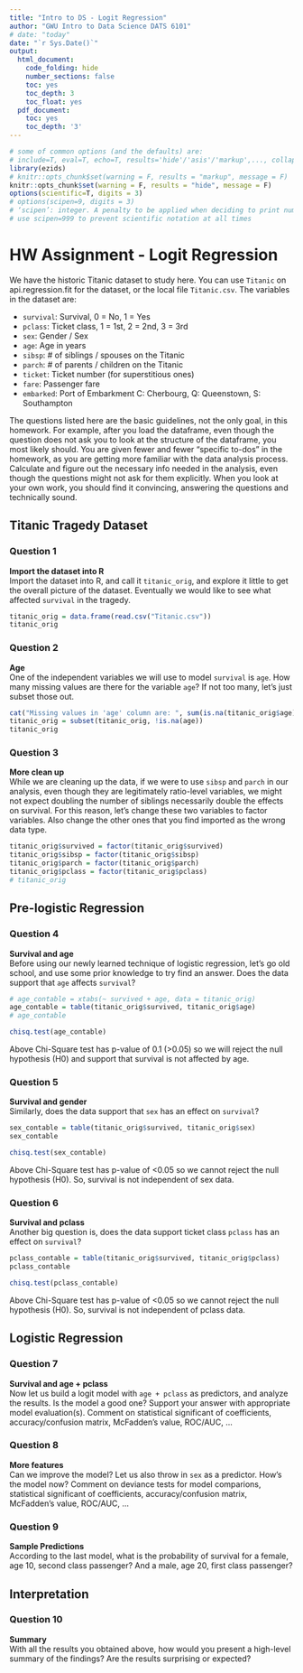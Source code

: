 ```yaml
---
title: "Intro to DS - Logit Regression"
author: "GWU Intro to Data Science DATS 6101"
# date: "today"
date: "`r Sys.Date()`"
output:
  html_document:
    code_folding: hide
    number_sections: false
    toc: yes
    toc_depth: 3
    toc_float: yes
  pdf_document:
    toc: yes
    toc_depth: '3'
---
```


```r
# some of common options (and the defaults) are: 
# include=T, eval=T, echo=T, results='hide'/'asis'/'markup',..., collapse=F, warning=T, message=T, error=T, cache=T, fig.width=6, fig.height=4, fig.dim=c(6,4) #inches, fig.align='left'/'center','right', 
library(ezids)
# knitr::opts_chunk$set(warning = F, results = "markup", message = F)
knitr::opts_chunk$set(warning = F, results = "hide", message = F)
options(scientific=T, digits = 3) 
# options(scipen=9, digits = 3) 
# ‘scipen’: integer. A penalty to be applied when deciding to print numeric values in fixed or exponential notation.  Positive values bias towards fixed and negative towards scientific notation: fixed notation will be preferred unless it is more than ‘scipen’ digits wider.
# use scipen=999 to prevent scientific notation at all times
```

# HW Assignment - Logit Regression

We have the historic Titanic dataset to study here. You can use `Titanic` on api.regression.fit for the dataset, or the local file `Titanic.csv`.  The variables in the dataset are:  

* `survival`: Survival,	0 = No, 1 = Yes
* `pclass`: Ticket class, 1 = 1st, 2 = 2nd, 3 = 3rd
* `sex`: Gender / Sex
* `age`: Age in years
* `sibsp`: # of siblings / spouses on the Titanic
* `parch`: # of parents / children on the Titanic
* `ticket`: Ticket number (for superstitious ones)
* `fare`: Passenger fare
* `embarked`: Port of Embarkment	C: Cherbourg, Q: Queenstown, S: Southampton

The questions listed here are the basic guidelines, not the only goal, in this homework. For example, after you load the dataframe, even though the question does not ask you to look at the structure of the dataframe, you most likely should. You are given fewer and fewer “specific to-dos” in the homework, as you are getting more familiar with the data analysis process. Calculate and figure out the necessary info needed in the analysis, even though the questions might not ask for them explicitly. When you look at your own work, you should find it convincing, answering the questions and technically sound.  


## Titanic Tragedy Dataset  

### Question 1

**Import the dataset into R**  
Import the dataset into R, and call it `titanic_orig`, and explore it little to get the overall picture of the dataset.  Eventually we would like to see what affected `survival` in the tragedy. 
```r
titanic_orig = data.frame(read.csv("Titanic.csv"))
titanic_orig
```


### Question 2 
**Age**  
One of the independent variables we will use to model `survival` is `age`. How many missing values are there for the variable `age`? If not too many, let's just subset those out.  
```r
cat("Missing values in 'age' column are: ", sum(is.na(titanic_orig$age)))
titanic_orig = subset(titanic_orig, !is.na(age))
titanic_orig
```


### Question 3  
**More clean up**  
While we are cleaning up the data, if we were to use `sibsp` and `parch` in our analysis, even though they are legitimately ratio-level variables, we might not expect doubling the number of siblings necessarily double the effects on survival. For this reason, let's change these two variables to factor variables. Also change the other ones that you find imported as the wrong data type.  
```r
titanic_orig$survived = factor(titanic_orig$survived)
titanic_orig$sibsp = factor(titanic_orig$sibsp)
titanic_orig$parch = factor(titanic_orig$parch)
titanic_orig$pclass = factor(titanic_orig$pclass)
# titanic_orig
```


## Pre-logistic Regression

### Question 4  
**Survival and age**  
Before using our newly learned technique of logistic regression, let’s go old school, and use some prior knowledge to try find an answer. Does the data support that `age` affects `survival`?
```r
# age_contable = xtabs(~ survived + age, data = titanic_orig)
age_contable = table(titanic_orig$survived, titanic_orig$age)
# age_contable

chisq.test(age_contable)
```
Above Chi-Square test has p-value of 0.1 (>0.05) so we will reject the null hypothesis (H0) and support that survival is not affected by age.  

### Question 5  
**Survival and gender**  
Similarly, does the data support that `sex` has an effect on `survival`? 
```r
sex_contable = table(titanic_orig$survived, titanic_orig$sex)
sex_contable

chisq.test(sex_contable)
```
Above Chi-Square test has p-value of <0.05 so we cannot reject the null hypothesis (H0). So, survival is not independent of sex data.  

### Question 6   
**Survival and pclass**  
Another big question is, does the data support ticket class `pclass` has an effect on `survival`? 
```r
pclass_contable = table(titanic_orig$survived, titanic_orig$pclass)
pclass_contable

chisq.test(pclass_contable)
```
Above Chi-Square test has p-value of <0.05 so we cannot reject the null hypothesis (H0). So, survival is not independent of pclass data.  

## Logistic Regression

### Question 7   
**Survival and age + pclass**  
Now let us build a logit model with `age + pclass` as predictors, and analyze the results. Is the model a good one? Support your answer with appropriate model evaluation(s).  Comment on statistical significant of coefficients, accuracy/confusion matrix, McFadden's value, ROC/AUC, ... 


### Question 8  
**More features**  
Can we improve the model? Let us also throw in `sex` as a predictor. How’s the model now?  Comment on deviance tests for model comparions, statistical significant of coefficients, accuracy/confusion matrix, McFadden's value, ROC/AUC, ... 


### Question 9  
**Sample Predictions**  
According to the last model, what is the probability of survival for a female, age 10, second class passenger? And a male, age 20, first class passenger?


## Interpretation  

### Question 10  
**Summary**  
With all the results you obtained above, how would you present a high-level summary of the findings? Are the results surprising or expected? 

